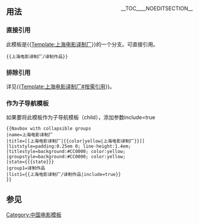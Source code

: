 <includeonly><!-- 在這裡加入模板的保護標識 --></includeonly><noinclude>{{template doc page viewed directly}}</noinclude>
<!-- 在本行下編輯模板說明 -->
<div style="float:right">__TOC____NOEDITSECTION__</div>
== 用法 ==
===直接引用===
;此模板是{{[[Template:上海电影译制厂]]}}的一个分支。可直接引用。

<code><nowiki>{{上海电影译制厂/译制作品}}</nowiki></code>

{{上海电影译制厂/译制作品}}

===排除引用===
详见{{[[Template:上海电影译制厂#按需引用]]}}。

===作为子导航模板===
;如果要将此模板作为子导航模板（child），添加参数<nowiki>include=true</nowiki>

<pre>
{{Navbox with collapsible groups
|name=上海电影译制厂
|title=[[上海电影译制厂|{{color|yellow|上海电影译制厂}}]]
|liststyle=padding:0.25em 0; line-height:1.4em;
|titlestyle=background:#CC0000; color:yellow;
|groupstyle=background:#CC0000; color:yellow;
|state={{{state}}}
|group1=译制作品
|list1={{上海电影译制厂/译制作品|include=true}}
}}
</pre>

{{Navbox with collapsible groups
|name=上海电影译制厂
|title=[[上海电影译制厂|{{color|yellow|上海电影译制厂}}]]
|liststyle=padding:0.25em 0; line-height:1.4em;
|titlestyle=background:#CC0000; color:yellow;
|groupstyle=background:#CC0000; color:yellow;
|state={{{state}}}
|group1=译制作品
|list1={{上海电影译制厂/译制作品|include=true}}
}}

==参见==

<includeonly>
<!-- 本行下加入模板的分類 -->
[[Category:中国电影模板]]
<!-- 本行下加入模板的跨語言鏈接 -->

</includeonly>